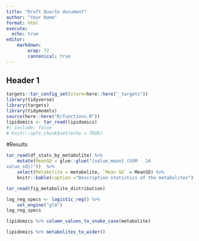 ```yaml
---
title: "Draft Quarto document"
author: "Your Name"
format: html
execute:
  echo: true
editor:
    markdown:
        wrap: 72
        cannonical: true
---
```


## Header 1

```r
targets::tar_config_set(store=here::here("_targets"))
library(tidyverse)
library(targets)
library(tidymodels)
source(here::here("R/functions.R"))
lipidomics <- tar_read(lipidomics)
#| include: false
# knitr::opts_chunk$set(echo = TRUE)
```

#Results

```r

tar_read(df_stats_by_metabolite) %>% 
    mutate(MeanSD = glue::glue("{value_mean} (SUM	24
value_sd})"))  %>% 
    select(Metabolite = metabolite, `Mean SD` = MeanSD) %>%
    knitr::kable(caption ="Description statistics of the metabolites")

```

```r

tar_read(fig_metabolite_distribution)

```

```r

log_reg_specs <- logistic_reg() %>% 
    set_engine("glm")
log_reg_specs

```

```r
lipidomics %>% column_values_to_snake_case(metabolite)

```

```r
lipidomics %>% metabolites_to_wider()
```

